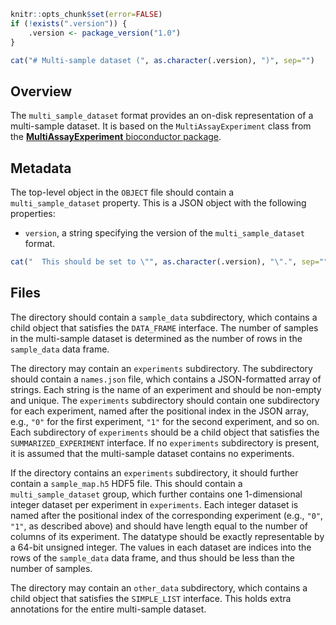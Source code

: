 ```r
knitr::opts_chunk$set(error=FALSE)
if (!exists(".version")) {
    .version <- package_version("1.0")
}
```

```r
cat("# Multi-sample dataset (", as.character(.version), ")", sep="")
```

## Overview

The `multi_sample_dataset` format provides an on-disk representation of a multi-sample dataset.
It is based on the `MultiAssayExperiment` class from the [**MultiAssayExperiment** bioconductor package](https://bioconductor.org/packages/MultiAssayExperiment).

## Metadata

The top-level object in the `OBJECT` file should contain a `multi_sample_dataset` property.
This is a JSON object with the following properties:

- `version`, a string specifying the version of the `multi_sample_dataset` format.
```r
cat("  This should be set to \"", as.character(.version), "\".", sep="")
```

## Files

The directory should contain a `sample_data` subdirectory, which contains a child object that satisfies the `DATA_FRAME` interface.
The number of samples in the multi-sample dataset is determined as the number of rows in the `sample_data` data frame.

The directory may contain an `experiments` subdirectory.
The subdirectory should contain a `names.json` file, which contains a JSON-formatted array of strings.
Each string is the name of an experiment and should be non-empty and unique.
The `experiments` subdirectory should contain one subdirectory for each experiment, named after the positional index in the JSON array, e.g., `"0"` for the first experiment, `"1"` for the second experiment, and so on.
Each subdirectory of `experiments` should be a child object that satisfies the `SUMMARIZED_EXPERIMENT` interface.
If no `experiments` subdirectory is present, it is assumed that the multi-sample dataset contains no experiments.

If the directory contains an `experiments` subdirectory, it should further contain a `sample_map.h5` HDF5 file.
This should contain a `multi_sample_dataset` group, which further contains one 1-dimensional integer dataset per experiment in `experiments`.
Each integer dataset is named after the positional index of the corresponding experiment (e.g., `"0"`, `"1"`, as described above) and should have length equal to the number of columns of its experiment.
The datatype should be exactly representable by a 64-bit unsigned integer.
The values in each dataset are indices into the rows of the `sample_data` data frame, and thus should be less than the number of samples.

The directory may contain an `other_data` subdirectory, which contains a child object that satisfies the `SIMPLE_LIST` interface.
This holds extra annotations for the entire multi-sample dataset.
